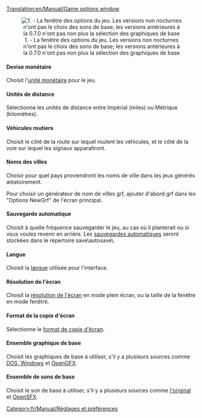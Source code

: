 [[Translation:en/Manual/Game options window]]

<center>[[File:en/Manual/Game options.png|center|frame|1. - La fenêtre des options du jeu. Les versions non nocturnes n'ont pas le choix des sons de base; les versions antérieures à la 0.7.0 n'ont pas non plus la sélection des graphiques de base]]</center>

====Devise monétaire====
Choisit l'[[fr/Archive/Manual/Settings/Monnaie|unité monétaire]] pour le jeu.

====Unités de distance====
Sélectionne les unités de distance entre Impérial (miles) ou Métrique (kilomètres).

====Véhicules routiers====
Choisit le côté de la route sur lequel roulent les véhicules, et le côté de la voie sur lequel les signaux apparaîtront.

====Noms des villes====
Choisir pour quel pays proviendront les noms de ville dans les jeux générés aléatoirement.

Pour choisir un générateur de nom de villes grf, ajouter d'abord grf dans les "Options NewGrf" de l'écran principal.

====Sauvegarde automatique====
Choisit à quelle fréquence sauvegarder le jeu, au cas où il planterait ou si vous voulez revenir en arrière. Les [[fr/Archive/Manual/Settings/Sauvegarde automatique|sauvegardes automatiques]] seront stockées dans le répertoire save\autosave\.

====Langue====
Choisit la [[fr/Archive/Manual/Settings/Langue|langue]] utilisée pour l'interface.

====Résolution de l'écran====
Choisit la [[fr/Archive/Manual/Settings/Résolution|résolution de l'écran]] en mode plein écran, ou la taille de la fenêtre en mode fenêtré.

====Format de la copie d'écran====
Sélectionne le [[fr/Archive/Manual/Settings/Format de copie d'écran|format de copie d'écran]].

====Ensemble graphique de base====
Choisit les graphiques de base à utiliser, s'il y a plusieurs sources comme [[en/FAQ d'installation#quels-fichiers-sont-necessaires-de-ttd|DOS, Windows]] et [[fr/Archive/Community/Remplacement de graphiques|OpenGFX]].

====Ensemble de sons de base====
Choisit le son de base à utiliser, s'il y a plusieurs sources comme [[en/FAQ d'installation#quels-fichiers-sont-necessaires-de-ttd|l'original]] et  [[fr/Archive/Community/Remplacement des effets sonores|OpenSFX]].


[[Category:fr/Manual/Réglages et préférences]]